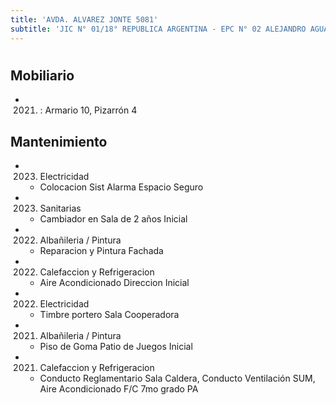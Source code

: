 ```yaml
---
title: 'AVDA. ALVAREZ JONTE 5081'
subtitle: 'JIC N° 01/18° REPUBLICA ARGENTINA - EPC N° 02 ALEJANDRO AGUADO'
---
```


#


## Mobiliario

*  (2021) : Armario 10, Pizarrón 4 





## Mantenimiento

*  (2023) Electricidad 
    + Colocacion Sist Alarma Espacio Seguro

*  (2023) Sanitarias 
    + Cambiador en Sala de 2 años Inicial

*  (2022) Albañileria / Pintura 
    + Reparacion y Pintura Fachada

*  (2022) Calefaccion y Refrigeracion 
    + Aire Acondicionado Direccion Inicial

*  (2022) Electricidad 
    + Timbre portero Sala Cooperadora

*  (2021) Albañileria / Pintura 
    + Piso de Goma Patio de Juegos Inicial

*  (2021) Calefaccion y Refrigeracion 
    + Conducto Reglamentario Sala Caldera, Conducto Ventilación SUM, Aire Acondicionado F/C  7mo grado PA



